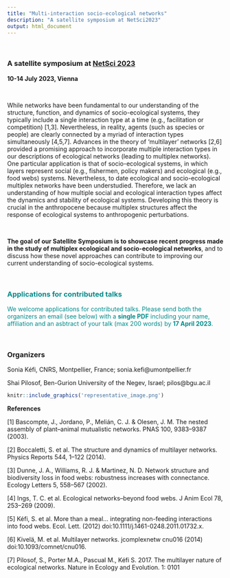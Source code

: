 ```yaml
---
title: "Multi-interaction socio-ecological networks"
description: "A satellite symposium at NetSci2023"
output: html_document
---
```


<br />

### A satellite symposium at [NetSci 2023](https://netsci2023.wixsite.com/netsci2023)

**10-14 July 2023, Vienna**

<br />

While networks have been fundamental to our understanding of the structure, function, and dynamics of socio-ecological systems, they typically include a single interaction type at a time (e.g., facilitation or competition) [1,3]. Nevertheless, in reality, agents (such as species or people) are clearly connected by a myriad of interaction types simultaneously [4,5,7]. Advances in the theory of ‘multilayer’ networks [2,6] provided a promising approach to incorporate multiple interaction types in our descriptions of ecological networks (leading to multiplex networks). One particular application is that of socio-ecological systems, in which layers represent social (e.g., fishermen, policy makers) and ecological (e.g., food webs) systems. Nevertheless, to date ecological and socio-ecological multiplex networks have been understudied. Therefore, we lack an understanding of how multiple social and ecological interaction types affect the dynamics and stability of ecological systems. Developing this theory is crucial in the anthropocene because multiplex structures affect the response of ecological systems to anthropogenic perturbations. 

<br />

**The goal of our Satellite Symposium is to showcase recent progress made in the study of multiplex ecological and socio-ecological networks**, and to discuss how these novel approaches can contribute to improving our current understanding of socio-ecological systems.

<br />

### <span style="color: DarkCyan;">Applications for contributed talks</span>

<span style="color: DarkCyan;">
We welcome applications for contributed talks. Please send both the organizers an email (see below) with a **single PDF** including your name, affiliation and an asbtract of your talk (max 200 words) by **17 April 2023**. </span>

<br />

### Organizers

Sonia Kéfi, CNRS, Montpellier, France; sonia.kefi@umontpellier.fr 

Shai Pilosof, Ben-Gurion University of the Negev, Israel; pilos@bgu.ac.il

```r
knitr::include_graphics('representative_image.png')
```
  
**References**

[1] Bascompte, J., Jordano, P., Melián, C. J. & Olesen, J. M. The nested assembly of plant–animal mutualistic networks. PNAS 100, 9383–9387 (2003).

[2] Boccaletti, S. et al. The structure and dynamics of multilayer networks. Physics Reports 544, 1–122 (2014).

[3] Dunne, J. A., Williams, R. J. & Martinez, N. D. Network structure and biodiversity loss in food webs: robustness increases with connectance. Ecology Letters 5, 558–567 (2002).

[4] Ings, T. C. et al. Ecological networks--beyond food webs. J Anim Ecol 78, 253–269 (2009).

[5] Kéfi, S. et al. More than a meal… integrating non-feeding interactions into food webs. Ecol. Lett. (2012) doi:10.1111/j.1461-0248.2011.01732.x.

[6] Kivelä, M. et al. Multilayer networks. jcomplexnetw cnu016 (2014) doi:10.1093/comnet/cnu016.

[7] Pilosof, S., Porter M.A., Pascual M., Kéfi S. 2017. The multilayer nature of ecological networks. Nature in Ecology and Evolution. 1: 0101
 



